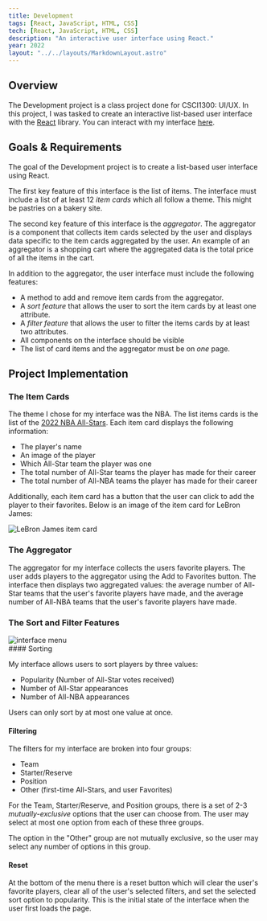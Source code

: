 ```yaml
---
title: Development
tags: [React, JavaScript, HTML, CSS]
tech: [React, JavaScript, HTML, CSS]
description: "An interactive user interface using React."
year: 2022
layout: "../../layouts/MarkdownLayout.astro"
---
```


## Overview

The Development project is a class project done for CSCI1300: UI/UX. In this
project, I was tasked to create an interactive list-based user interface with
the [React](https://reactjs.org/) library. You can interact with my interface
[here](https://naughtynautilus000.github.io/development/).

## Goals & Requirements

The goal of the Development project is to create a list-based user interface
using React.

The first key feature of this interface is the list of items. The interface
must include a list of at least 12 _item cards_ which all follow a theme. This
might be pastries on a bakery site.

The second key feature of this interface is the _aggregator_. The aggregator is
a component that collects item cards selected by the user and displays data
specific to the item cards aggregated by the user. An example of an aggregator
is a shopping cart where the aggregated data is the total price of all the items
in the cart.

In addition to the aggregator, the user interface must include the following
features:

- A method to add and remove item cards from the aggregator.
- A _sort feature_ that allows the user to sort the item cards by at least one
  attribute.
- A _filter feature_ that allows the user to filter the items cards by at least
  two attributes.
- All components on the interface should be visible
- The list of card items and the aggregator must be on _one_ page.

## Project Implementation

### The Item Cards

The theme I chose for my interface was the NBA. The list items cards is the list
of the [2022 NBA All-Stars](https://www.nba.com/allstar/2022/all-star-roster).
Each item card displays the following information:

- The player's name
- An image of the player
- Which All-Star team the player was one
- The total number of All-Star teams the player has made for their career
- The total number of All-NBA teams the player has made for their career

Additionally, each item card has a button that the user can click to add the
player to their favorites. Below is an image of the item card for LeBron James:

<span class="single-image w-1/2">![LeBron James item card](/portfolio/pages/development/item_card.png)</span>

### The Aggregator

The aggregator for my interface collects the users favorite players. The user
adds players to the aggregator using the Add to Favorites button. The interface
then displays two aggregated values: the average number of All-Star teams that
the user's favorite players have made, and the average number of All-NBA teams
that the user's favorite players have made.

### The Sort and Filter Features

<div class="flex flex-row gap-10">
<div class="relative flex-auto">
<img src="/portfolio/pages/development/menu.png" alt="interface menu" class="absolute max-h-full w-auto"/>
</div>
<div class="content flex-[2]">
#### Sorting

My interface allows users to sort players by three values:

- Popularity (Number of All-Star votes received)
- Number of All-Star appearances
- Number of All-NBA appearances

Users can only sort by at most one value at once.

#### Filtering

The filters for my interface are broken into four groups:

- Team
- Starter/Reserve
- Position
- Other (first-time All-Stars, and user Favorites)

For the Team, Starter/Reserve, and Position groups, there is a set of 2-3
_mutually-exclusive_ options that the user can choose from. The user may select
at most one option from each of these three groups.

The option in the "Other" group are not mutually exclusive, so the user may
select any number of options in this group.

#### Reset

At the bottom of the menu there is a reset button which will clear the user's
favorite players, clear all of the user's selected filters, and set the selected
sort option to popularity. This is the initial state of the interface when the
user first loads the page.
</div>
</div>
